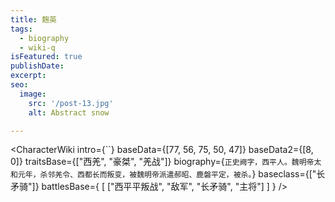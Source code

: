 ```yaml
---
title: 麹英
tags:
  - biography
  - wiki-q
isFeatured: true
publishDate:
excerpt:
seo:
  image:
    src: '/post-13.jpg'
    alt: Abstract snow

---
```



<CharacterWiki
  intro={``}
  baseData={[77, 56, 75, 50, 47]}
  baseData2={[8, 0]}
  traitsBase={["西羌", "豪桀", "羌战"]}
  biography={`正史阙字，西平人。魏明帝太和元年，杀邻羌令、西都长而叛变，被魏明帝派遣郝昭、鹿磐平定，被杀。`}
  baseclass={["长矛骑"]}
  battlesBase={
    [
      ["西平平叛战", "敌军", "长矛骑", "主将"]
    ]
  }
/>
